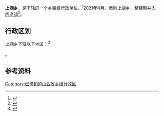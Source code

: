 {{中国乡级行政区|14/07/25/204/000}}

'''上湖乡'''，是{{PRC admin/fullname|14/07/25/204/000|3}}下辖的一个[[乡镇|乡镇]]级行政单位。<ref>{{PRC admin/ref sgc|{{PRC admin/parent|14/07/25/204/000}}}}</ref>2021年4月，撤销上湖乡，整建制并入[[西洛镇|西洛镇]]<ref>{{Cite web|title=晋中市人民政府关于各县（区、市）乡级行政区划调整的公告|url=https://www.sxjz.gov.cn/xwzx/tzgg/content_365009?SessionVerify=018198bb-c875-4700-8a93-20da92320770|access-date=2022-06-09|date=2021-04-26|publisher=晋中市人民政府}}</ref>。

== 行政区划 ==

上湖乡下辖以下地区：<ref>{{PRC admin/ref sgc|14/07/25/204/000}}</ref>

{{PRC admin/children|14/07/25/204/000}}。

== 参考资料 ==

{{reflist}}

{{行政区划小作品}}
{{PRC admin/navcat|14/07/25/204/000}}

[[Category:已撤销的山西省乡级行政区|Category:已撤销的山西省乡级行政区]]